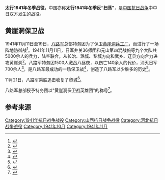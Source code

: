 {{Infobox Military Conflict
|campaign=
|image=
|caption=
|conflict=太行1941年冬季战役
|date=1941年10月31日－11月20日
|place=[[山西省|山西省]]黎城、[[左权县|辽县]]、武乡<br />[[河北省|河北省]]涉县
|result=
|combatant1=[[国民革命军第十八集团军|国民革命军第十八集团军]]总部特务团和第129师第385、第386旅772团、新编第1旅一个团及太行军区部队
|combatant2=日军第36师团第222、223联队和独立混成第4旅团之津田、安尾、青柳等3个大队
|commander1=
|commander2=
|strength1=
|strength2=
|casualties1=396<ref name="军事科学院" />
|casualties2=1380余<ref name="军事科学院">《中国人民解放军全史》军事历史研究部 编，军事科学出版社，2000年，ISBN 7-80137-315-4，卷“中国人民解放军战役战斗总览”。</ref>
|}}

'''太行1941年冬季战役'''，中国亦称'''太行1941年冬季反“扫荡”'''，是[[中国抗日战争|中国抗日战争]]中中日双方发生的[[战役|战役]]。
==黄崖洞保卫战==
{{main|黄崖洞保卫战}}
1941年11月11日至19日，[[八路军|八路军]]总部特务团为了保卫[[黄崖洞兵工厂|黄崖洞兵工厂]]，而进行了一场阵地防御战<ref>{{cite web|author1=潘泽庆|title=黄崖洞保卫战|url=http://www.hoplite.cn/templates/hpzckz0270.html|website=中国黄埔军校网|accessdate=2017-01-30|archive-date=2019-08-13|archive-url=https://web.archive.org/web/20190813070949/http://www.hoplite.cn/templates/hpzckz0270.html|dead-url=no}}</ref>。1941年11月11日，日军井关36师团和元山第四混战旅等九个大队共5000余人的兵力，陆空联合，从长治、潞城、黎城方向和武乡、辽县方向合力进攻黄崖洞<ref>{{cite news|author1=[[中国航天科技集团|中国航天科技集团]]|title=黄崖洞兵工厂：生产质量最好的“八一式”步枪|url=http://news.qq.com/a/20150717/036507.htm|accessdate=2017-01-30|agency=腾讯新闻|date=2015-07-17|archive-date=2017-02-04|archive-url=https://web.archive.org/web/20170204073719/http://news.qq.com/a/20150717/036507.htm|dead-url=no}}</ref>。八路军特务团1500人激战八昼夜，以伤亡140余人的代价，消灭日军700余人<ref>{{cite book|author1=关河五十州|title=《彭大将军》|date=2015-07-01|publisher=现代出版社|isbn=7514337695|accessdate=2017-01-26}}</ref>，是八路军最成功的一场保卫战<ref>{{cite book|author1=马夫|title=《第二次世界大战实录·英雄篇》|date=2015-03-10|publisher=南文博雅}}</ref>，创造了八路军以少胜多的历史<ref>{{cite book|author1=《乘火车游中国丛书》编委会|title=三晋春秋: 山西行|date=2004|publisher=中国铁道出版社}}</ref>。

11月21日，八路军乘胜追击收复了黎城<ref>{{cite book|author1=謝塵|title=《戰爭年代的民族英雄》|date=2006-12-08|publisher=Hyweb Technology Co. Ltd.}}</ref>。

八路军总部授予特务团以"黄崖洞保卫战英雄团"的称号<ref>{{cite book|author1=姚仁隽|title=《抗日名将左权》|date=1996|publisher=中共党史出版社|pages=第272页}}</ref>。

== 参考来源 ==
{{Reflist|2}}

{{中国抗日战争中共战役战斗}}

[[Category:1941年抗日战争战役|Category:1941年抗日战争战役]]
[[Category:山西抗日战争战役|Category:山西抗日战争战役]]
[[Category:河北抗日战争战役|Category:河北抗日战争战役]]
[[Category:1941年10月|Category:1941年10月]]
[[Category:1941年11月|Category:1941年11月]]